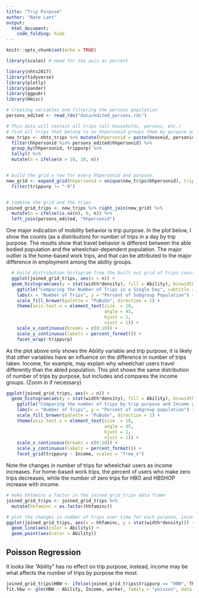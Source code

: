 ```yaml
---
title: "Trip Purpose"
author: "Nate Lant"
output: 
  html_document:
    code_folding: hide
---
```


```r
knitr::opts_chunk$set(echo = TRUE)

library(scales) # need for the axis as percent

library(nhts2017)
library(tidyverse)
library(plotly)
library(pander)
library(ggpubr)
library(Hmisc)

```

```r
# Creating variables and filtering the persons population
persons_edited <- read_rds("data/edited_persons.rds") 

# This data will contain all trips (all households, persons, etc.)
# find all trips that belong to an hhpersonid groups them by purpose and counts them
new_trips <- nhts_trips %>% mutate(hhpersonid = paste(houseid, personid, sep = "-")) %>%
  filter(hhpersonid %in% persons_edited$hhpersonid) %>%
  group_by(hhpersonid, trippurp) %>%
  tally() %>%
  mutate(n = ifelse(n > 10, 10, n))


# build the grid a row for every hhpersonid and purpose.
new_grid <- expand_grid(hhpersonid = unique(new_trips$hhpersonid), trippurp = unique(new_trips$trippurp)) %>%
  filter(trippurp != "-9")


# combine the grid and the trips
joined_grid_trips <- new_trips %>% right_join(new_grid) %>%
  mutate(n = ifelse(is.na(n), 0, n)) %>%
  left_join(persons_edited, "hhpersonid") 
```

One major indication of mobility behavior is trip purpose. In the plot below, I show the counts (as a distribution) for number of trips in a day by trip purpose. The results show that travel behavior is different between the able bodied population and the wheelchair-dependent population. The major outlier is the home-based work trips, and that can be attributed to the major difference in employment among the ability groups.


```r
  # build distribution histogram from the built out grid of trips counted
  ggplot(joined_grid_trips, aes(x = n)) + 
  geom_histogram(aes(y = stat(width*density), fill = Ability), binwidth = 0.8, colour = "black", size = .1, position = "dodge") +
    ggtitle("Comparing the Number of Trips in a Single Day", subtitle = "Comparison of Ability") +
    labs(x = "Number of Trips", y = "Percent of Subgroup Population") +
    scale_fill_brewer(palette = "PuBuGn", direction = 1) + 
    theme(axis.text.x = element_text(size  = 10, 
                                     angle = 45,
                                     hjust = 1,
                                     vjust = 1)) +
    scale_x_continuous(breaks = c(0:10)) +
    scale_y_continuous(labels = percent_format()) +
    facet_wrap(~trippurp)
```

As the plot above only shows the Ability variable and trip purpose, it is likely that other variables have an influence on the difference in number of trips taken. Income, for example, may explain why wheelchair users travel differently than the abled population. 
This plot shows the same distribution of number of trips by purpose, but includes and compares the income groups. (Zoom in if necessary)

```r
ggplot(joined_grid_trips, aes(x = n)) + 
  geom_histogram(aes(y = stat(width*density), fill = Ability), binwidth = 0.8, colour = "black", size = .1, position = "dodge") +
    ggtitle("Comparing the number of trips by trip purpose and Income group", subtitle = "Comparison of Ability") +
    labs(x = "Number of Trips", y = "Percent of subgroup population") +
    scale_fill_brewer(palette = "PuBuGn", direction = 1) + 
    theme(axis.text.x = element_text(size  = 10, 
                                     angle = 45,
                                     hjust = 1,
                                     vjust = 1)) +
    scale_x_continuous(breaks = c(0:10)) +
    scale_y_continuous(labels = percent_format()) +
    facet_grid(trippurp ~ Income, scales = "free_x")
```

Note the changes in number of trips for wheelchair users as income increases. For home-based work trips, the percent of users who make zero trips decreases, while the number of zero trips for HBO and HBSHOP increase with income. 

```r
# make hhfaminc a factor in the joined_grid_trips data frame
joined_grid_trips <- joined_grid_trips %>%
  mutate(hhfaminc = as.factor(hhfaminc))

# plot the changes in number of trips over time for each purpose, income group, and ability.
ggplot(joined_grid_trips, aes(x = hhfaminc, y = stat(width*density))) +
  geom_line(aes(color = Ability)) +
  geom_point(aes(color = Ability))
```

## Poisson Regression
It looks like "Ability" has no effect on trip purpose, instead, income may be what affects the number of trips by purpose the most.

```r
joined_grid_trips$HBW <- ifelse(joined_grid_trips$trippurp == "HBW", TRUE, FALSE)
fit.hbw <- glm(HBW ~ Ability, Income, worker, family = "poisson", data = joined_grid_trips)
```











